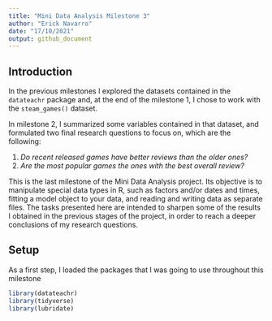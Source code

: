 ```yaml
---
title: "Mini Data Analysis Milestone 3"
author: "Erick Navarro"
date: "17/10/2021"
output: github_document
---
```


## Introduction
In the previous milestones I explored the datasets contained in the `datateachr` package and, at the end of the milestone 1, I chose to work with the `steam_games()` dataset. 

In milestone 2, I summarized some variables contained in that dataset, and formulated two final research questions to focus on, which are the following: 

1. *Do recent released games have better reviews than the older ones?*
2. *Are the most popular games the ones with the best overall review?*

This is the last milestone of the Mini Data Analysis project. Its objective is to manipulate special data types in R, such as factors and/or dates and times, fitting a model object to your data, and reading and writing data as separate files. The tasks presented here are intended to sharpen some of the results I obtained in the previous stages of the project, in order to reach a deeper conclusions of my research questions. 


## Setup
As a first step, I loaded the packages that I was going to use throughout this milestone

```r
library(datateachr) 
library(tidyverse)
library(lubridate)
```


